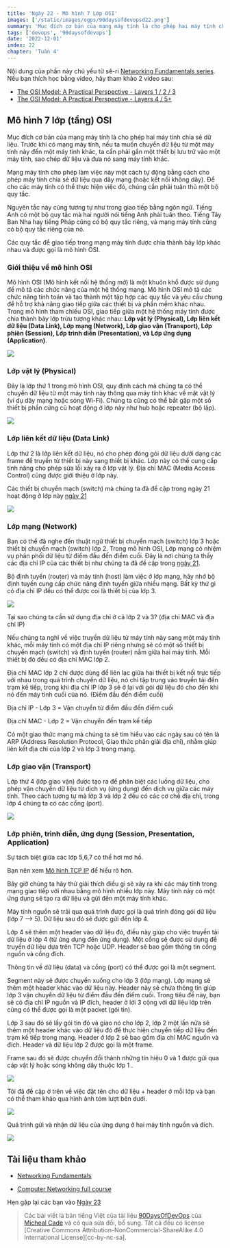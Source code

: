 ```yaml
---
title: 'Ngày 22 - Mô hình 7 Lớp OSI'
images: ['/static/images/ogps/90daysofdevopsd22.png']
summary: 'Mục đích cơ bản của mạng máy tính là cho phép hai máy tính chia sẻ dữ liệu. Trước khi có mạng máy tính, nếu ta muốn chuyển dữ liệu từ một máy tính này đến một máy tính khác, ta cần phải gắn một thiết bị lưu trữ vào một máy tính, sao chép dữ liệu và đưa nó sang máy tính khác.'
tags: ['devops', '90daysofdevops']
date: '2022-12-01'
index: 22
chapter: 'Tuần 4'
---
```


<TOCInline toc={props.toc} asDisclosure />

Nội dung của phần này chủ yếu từ sê-ri [Networking Fundamentals series](https://www.youtube.com/playlist?list=PLIFyRwBY_4bRLmKfP1KnZA6rZbRHtxmXi). Nếu bạn thích học bằng video, hãy tham khảo 2 video sau:

- [The OSI Model: A Practical Perspective - Layers 1 / 2 / 3](https://www.youtube.com/watch?v=LkolbURrtTs&list=PLIFyRwBY_4bRLmKfP1KnZA6rZbRHtxmXi&index=3)
- [The OSI Model: A Practical Perspective - Layers 4 / 5+](https://www.youtube.com/watch?v=0aGqGKrRE0g&list=PLIFyRwBY_4bRLmKfP1KnZA6rZbRHtxmXi&index=4)

## Mô hình 7 lớp (tầng) OSI

Mục đích cơ bản của mạng máy tính là cho phép hai máy tính chia sẻ dữ liệu. Trước khi có mạng máy tính, nếu ta muốn chuyển dữ liệu từ một máy tính này đến một máy tính khác, ta cần phải gắn một thiết bị lưu trữ vào một máy tính, sao chép dữ liệu và đưa nó sang máy tính khác.

Mạng máy tính cho phép làm việc này một cách tự động bằng cách cho phép máy tính chia sẻ dữ liệu qua dây mạng (hoặc kết nối không dây). Để cho các máy tính có thể thực hiện việc đó, chúng cần phải tuân thủ một bộ quy tắc.

Nguyên tắc này cũng tương tự như trong giao tiếp bằng ngôn ngữ. Tiếng Anh có một bộ quy tắc mà hai người nói tiếng Anh phải tuân theo. Tiếng Tây Ban Nha hay tiếng Pháp cũng có bộ quy tắc riêng, và mạng máy tính cũng có bộ quy tắc riêng của nó.

Các quy tắc để giao tiếp trong mạng máy tính được chia thành bảy lớp khác nhau và được gọi là mô hình OSI.

### Giới thiệu về mô hình OSI

Mô hình OSI (Mô hình kết nối hệ thống mở) là một khuôn khổ được sử dụng để mô tả các chức năng của một hệ thống mạng. Mô hình OSI mô tả các chức năng tính toán và tạo thành một tập hợp các quy tắc và yêu cầu chung để hỗ trợ khả năng giao tiếp giữa các thiết bị và phần mềm khác nhau. Trong mô hình tham chiếu OSI, giao tiếp giữa một hệ thống máy tính được chia thành bảy lớp trừu tượng khác nhau: **Lớp vật lý (Physical), Lớp liên kết dữ liệu (Data Link), Lớp mạng (Network), Lớp giao vận (Transport), Lớp phiên (Session), Lớp trình diễn (Presentation), và Lớp ứng dụng (Application)**.

![](/static/images/assets/Day22_Networking1.png)

### Lớp vật lý (Physical)

Đây là lớp thứ 1 trong mô hình OSI, quy định cách mà chúng ta có thể chuyển dữ liệu từ một máy tính này thông qua máy tính khác về mặt vật lý (ví dụ dây mạng hoặc sóng Wi-Fi). Chúng ta cũng có thể bắt gặp một số thiết bị phần cứng cũ hoạt động ở lớp này như hub hoặc repeater (bộ lặp).

![](/static/images/assets/Day22_Networking2.png)

### Lớp liên kết dữ liệu (Data Link)

Lớp thứ 2 là lớp liên kết dữ liệu, nó cho phép đóng gói dữ liệu dưới dạng các frame để truyền từ thiết bị này sang thiết bị khác. Lớp này có thể cung cấp tính năng cho phép sửa lỗi xảy ra ở lớp vật lý. Địa chỉ MAC (Media Access Control) cũng được giới thiệu ở lớp này.

Các thiết bị chuyển mạch (switch) mà chúng ta đã đề cập trong ngày 21 hoạt động ở lớp này [ngày 21](/courses/90-ngay-devops/ngay-21-buc-tranh-toan-canh-devops-va-mang-may-tinh)

![](/static/images/assets/Day22_Networking3.png)

### Lớp mạng (Network)

Bạn có thể đã nghe đến thuật ngữ thiết bị chuyển mạch (switch) lớp 3 hoặc thiết bị chuyển mạch (switch) lớp 2. Trong mô hình OSI, Lớp mạng có nhiệm vụ phân phối dữ liệu từ điểm đầu đến điểm cuối. Đây là nơi chúng ta thấy các địa chỉ IP của các thiết bị như chúng ta đã đề cập trong [ngày 21](/courses/90-ngay-devops/ngay-21-buc-tranh-toan-canh-devops-va-mang-may-tinh).

Bộ định tuyến (router) và máy tính (host) làm việc ở lớp mạng, hãy nhớ bộ định tuyến cung cấp chức năng định tuyến giữa nhiều mạng. Bất kỳ thứ gì có địa chỉ IP đều có thể được coi là thiết bị của lớp 3.

![](/static/images/assets/Day22_Networking4.png)

Tại sao chúng ta cần sử dụng địa chỉ ở cả lớp 2 và 3? (địa chỉ MAC và địa chỉ IP)

Nếu chúng ta nghĩ về việc truyền dữ liệu từ máy tính này sang một máy tính khác, mỗi máy tính có một địa chỉ IP riêng nhưng sẽ có một số thiết bị chuyển mạch (switch) và định tuyến (router) nằm giữa hai máy tính. Mỗi thiết bị đó đều có địa chỉ MAC lớp 2.

Địa chỉ MAC lớp 2 chỉ được dùng để liên lạc giữa hai thiết bị kết nối trực tiếp với nhau trong quá trình chuyền dữ liệu, nó chỉ tập trung vào truyền tải đến trạm kế tiếp, trong khi địa chỉ IP lớp 3 sẽ ở lại với gói dữ liệu đó cho đến khi nó đến máy tính cuối của nó. (Điểm đầu đến điểm cuối)

Địa chỉ IP - Lớp 3 = Vận chuyển từ điểm đầu đến điểm cuối

Địa chỉ MAC - Lớp 2 = Vận chuyển đến trạm kế tiếp

Có một giao thức mạng mà chúng ta sẽ tìm hiểu vào các ngày sau có tên là ARP (Address Resolution Protocol, Giao thức phân giải địa chỉ), nhằm giúp liên kết địa chỉ của lớp 2 và lớp 3 trong mạng.

### Lớp giao vận (Transport)

Lớp thứ 4 (lớp giao vận) được tạo ra để phân biệt các luồng dữ liệu, cho phép vận chuyển dữ liệu từ dịch vụ (ứng dụng) đến dịch vụ giữa các máy tính. Theo cách tương tự mà lớp 3 và lớp 2 đều có các cơ chế địa chỉ, trong lớp 4 chúng ta có các cổng (port).

![](/static/images/assets/Day22_Networking5.png)

### Lớp phiên, trình diễn, ứng dụng (Session, Presentation, Application)

Sự tách biệt giữa các lớp 5,6,7 có thể hơi mơ hồ.

Bạn nên xem [Mô hình TCP IP](https://www.geeksforgeeks.org/tcp-ip-model/) để hiểu rõ hơn.

Bây giờ chúng ta hãy thử giải thích điều gì sẽ xảy ra khi các máy tính trong mạng giao tiếp với nhau bằng mô hình nhiều lớp này. Máy tính này có một ứng dụng sẽ tạo ra dữ liệu và gửi đến một máy tính khác.

Máy tính nguồn sẽ trải qua quá trình được gọi là quá trình đóng gói dữ liệu (lớp 7 --> 5). Dữ liệu sau đó sẽ được gửi đến lớp 4.

Lớp 4 sẽ thêm một header vào dữ liệu đó, điều này giúp cho việc truyền tải dữ liệu ở lớp 4 (từ ứng dụng đến ứng dụng). Một cổng sẽ được sử dụng để truyền dữ liệu dựa trên TCP hoặc UDP. Header sẽ bao gồm thông tin cổng nguồn và cổng đích.

Thông tin về dữ liệu (data) và cổng (port) có thể được gọi là một segment.

Segment này sẽ được chuyển xuống cho lớp 3 (lớp mạng). Lớp mạng sẽ thêm một header khác vào dữ liệu này.
Header này sẽ chứa thông tin giúp lớp 3 vận chuyển dữ liệu từ điểm đầu đến điểm cuối. Trong tiêu đề này, bạn sẽ có địa chỉ IP nguồn và IP đích, header ở lới 3 cộng với dữ liệu lớp trên cũng có thể được gọi là một packet (gói tin).

Lớp 3 sau đó sẽ lấy gói tin đó và giao nó cho lớp 2, lớp 2 một lần nữa sẽ thêm một header khác vào dữ liệu đó để thực hiện chuyển tiếp dữ liệu đến trạm kế tiếp trong mạng. Header ở lớp 2 sẽ bao gồm địa chỉ MAC nguồn và đích. Header và dữ liệu lớp 2 được gọi là một frame.

Frame sau đó sẽ được chuyển đổi thành những tín hiệu 0 và 1 được gửi qua cáp vật lý hoặc sóng không dây thuộc lớp 1 .

![](/static/images/assets/Day22_Networking6.png)

Tôi đã đề cập ở trên về việc đặt tên cho dữ liệu + header ở mỗi lớp và bạn có thể tham khảo qua hình ảnh tóm lượt bên dưới.

![](/static/images/assets/Day22_Networking7.png)

Quá trình gửi và nhận dữ liệu của ứng dụng ở hai máy tính nguồn và đích.

![](/static/images/assets/Day22_Networking8.png)

## Tài liệu tham khảo

- [Networking Fundamentals](https://www.youtube.com/playlist?list=PLIFyRwBY_4bRLmKfP1KnZA6rZbRHtxmXi)

* [Computer Networking full course](https://www.youtube.com/watch?v=IPvYjXCsTg8)

Hẹn gặp lại các bạn vào [Ngày 23](/courses/90-ngay-devops/ngay-23-giao-thuc-mang)

> Các bài viết là bản tiếng Việt của tài liệu [90DaysOfDevOps](https://github.com/MichaelCade/90DaysOfDevOps/tree/main/Days) của [Micheal Cade](https://twitter.com/MichaelCade1) và có qua sửa đổi, bổ sung. Tất cả đều có license [Creative Commons Attribution-NonCommercial-ShareAlike 4.0 International License][cc-by-nc-sa].
